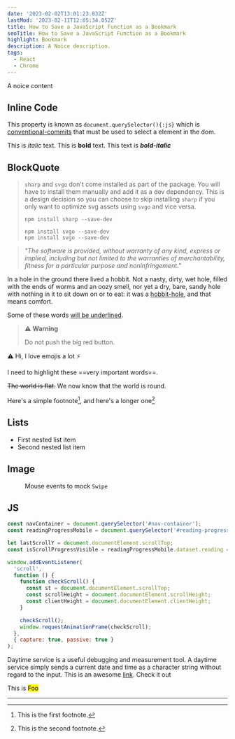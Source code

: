 ```yaml
---
date: '2023-02-02T13:01:23.832Z'
lastMod: '2023-02-11T12:05:34.052Z'
title: How to Save a JavaScript Function as a Bookmark
seoTitle: How to Save a JavaScript Function as a Bookmark
highlight: Bookmark
description: A Noice description.
tags:
  - React
  - Chrome
---
```



A noice content

## Inline Code

This property is known as `document.querySelector(){:js}` which is [conventional-commits](https://www.conventionalcommits.org/en/v1.0.0/) that must be used to select a element in the dom.

This is *italic* text. This is **bold** text. This text is ***bold-italic***

## BlockQuote

> `sharp` and `svgo` don't come installed as part of the package. You will have to install them manually and add it as a dev dependency. This is a design decision so you can choose to skip installing
> `sharp`
> if you only want to optimize svg assets using `svgo` and vice versa.
>
> ```console
> npm install sharp --save-dev
> ```
>
> ```console showLineNumbers
> npm install svgo --save-dev
> npm install svgo --save-dev
> ```

> *"The software is provided, without warranty of any kind, express or implied, including but not limited to the warranties of merchantability, fitness for a particular purpose and noninfringement."*

In a hole in the ground there lived a hobbit. Not a nasty, dirty, wet hole, filled with the ends
of worms and an oozy smell, nor yet a dry, bare, sandy hole with nothing in it to sit down on or to
eat: it was a [hobbit-hole][1], and that means comfort.

[1]: https://en.wikipedia.org/wiki/Hobbit#Lifestyle "Hobbit lifestyles"

Some of these words <ins>will be underlined</ins>.

> :warning: **Warning**
>
> Do not push the big red button.

:warning: Hi, I love emojis a lot :zap:

I need to highlight these ==very important words==.

~~The world is flat.~~ We now know that the world is round.

Here's a simple footnote[^boo], and here's a longer one[^foo]

## Lists

* First nested list item
* Second nested list item

## Image

<Figure alt="Mouse events to mock Swipe" src={image2}>
  Mouse events to mock <code>Swipe</code>
</Figure>

## JS

```js {4} showLineNumbers title="appConfig.js"
const navContainer = document.querySelector('#nav-container');
const readingProgressMobile = document.querySelector('#reading-progress');

let lastScrollY = document.documentElement.scrollTop;
const isScrollProgressVisible = readingProgressMobile.dataset.reading === 'true';

window.addEventListener(
  'scroll',
  function () {
    function checkScroll() {
      const st = document.documentElement.scrollTop;
      const scrollHeight = document.documentElement.scrollHeight;
      const clientHeight = document.documentElement.clientHeight;
    }

    checkScroll();
    window.requestAnimationFrame(checkScroll);
  },
  { capture: true, passive: true }
);
```

<Callout>Daytime service is a useful debugging and measurement tool. A daytime service simply sends a current date and time as a character string without regard to the input. This is an awesome <a href="#">link</a>. Check it out</Callout>

This is <mark>Foo</mark>

***

[^boo]: This is the first footnote.

[^foo]: This is the second footnote.
